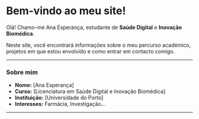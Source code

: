 # Bem-vindo ao meu site!

Olá! Chamo-me Ana Esperança, estudante de **Saúde Digital** e **Inovação Biomédica**.

Neste site, você encontrará informações sobre o meu percurso académico, projetos em que estou envolvido e como entrar em contacto comigo.

---

### Sobre mim
- **Nome:** [Ana Esperança]
- **Curso:** [Licenciatura em Saúde Digital e Inovação Biomédica]
- **Instituição:** [Universidade do Porto]
- **Interesses:** Farmácia, Investigação...

---
